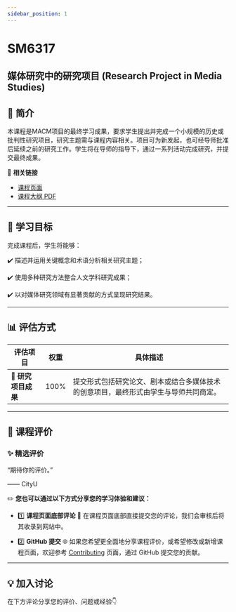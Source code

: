 ```yaml
---
sidebar_position: 1
---
```


# SM6317
## 媒体研究中的研究项目 (Research Project in Media Studies)

## **📘 简介**
本课程是MACM项目的最终学习成果，要求学生提出并完成一个小规模的历史或批判性研究项目，研究主题需与课程内容相关。项目可为新发起，也可经导师批准后延续之前的研究工作。学生将在导师的指导下，通过一系列活动完成研究，并提交最终成果。

🔗 **相关链接**
- [课程页面](https://www.cityu.edu.hk/catalogue/pg/202425/course/SM6317.htm)
- [课程大纲 PDF](https://www.cityu.edu.hk/catalogue/pg/202425/course/SM6317.pdf)

---

## **🎯 学习目标**

完成课程后，学生将能够：

✔️ 描述并运用关键概念和术语分析相关研究主题；

✔️ 使用多种研究方法整合人文学科研究成果；

✔️ 以对媒体研究领域有显著贡献的方式呈现研究结果。

---

## **📊 评估方式**

| **评估项目**          | **权重** | **具体描述**                                                                                       |
|----------------------|---------|---------------------------------------------------------------------------------------------------|
| **📂 研究项目成果**    | 100%     | 提交形式包括研究论文、剧本或结合多媒体技术的创意项目，最终形式由学生与导师共同商定。                                         |

---

## **💬 课程评价**

### ✨ **精选评价**
<div className={commentStyles.commentBox}>
    <p className={commentStyles.commentText}>
        “期待你的评价。”
    </p>
    <p className={commentStyles.commentAuthor}>—— CityU</p>
</div>

✏️ **您也可以通过以下方式分享您的学习体验和建议：**

- 1️⃣ **课程页面底部评论**
💬 在课程页面底部直接提交您的评论，我们会审核后将其收录到网站中。

- 2️⃣ **GitHub 提交**
🌐 如果您希望更全面地分享课程评价，或希望修改或新增课程页面，欢迎参考 [Contributing](https://penjc.github.io/cityU-navigator/contributing) 页面，通过 GitHub 提交您的贡献。

---

## **💡 加入讨论**

在下方评论分享您的评价、问题或经验👇
<Utterances />